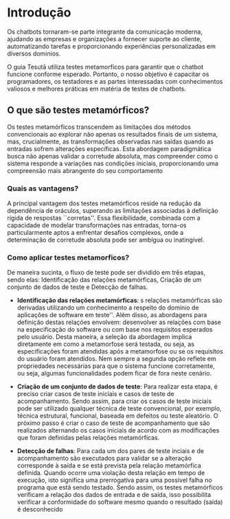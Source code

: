 # Introdução
 
Os chatbots tornaram-se parte integrante da comunicação moderna, ajudando as empresas e organizações a fornecer suporte ao cliente, automatizando tarefas e proporcionando experiências personalizadas em diversos dominios.

O guia Tesutā utiliza testes metamorficos para garantir que o chatbot funcione conforme esperado. Portanto, o nosso objetivo é capacitar os programadores, os testadores e as partes interessadas com conhecimentos valiosos e melhores práticas em matéria de testes de chatbots.

## O que são testes metamórficos?

Os testes metamórficos transcendem as limitações dos métodos convencionais ao explorar não apenas os resultados finais de um sistema, mas, crucialmente, as transformações observadas nas saídas quando as entradas sofrem alterações específicas. Esta abordagem paradigmática busca não apenas validar a corretude absoluta, mas compreender como o sistema responde a variações nas condições iniciais, proporcionando uma compreensão mais abrangente do seu comportamento

### Quais as vantagens?

A principal vantagem dos testes metamórficos reside na redução da dependência de oráculos, superando as limitações associadas à definição rígida de respostas ``corretas''. Essa flexibilidade, combinada com a capacidade de modelar transformações nas entradas, torna-os particularmente aptos a enfrentar desafios complexos, onde a determinação de corretude absoluta pode ser ambígua ou inatingível.

### Como aplicar testes metamorficos?

De maneira sucinta, o fluxo de teste pode ser dividido em três etapas, sendo elas: Identificação das relações metamórficas, Criação de um conjunto de dados de teste e Detecção de falhas. 

- **Identificação das relações metamórficas**: s relações metamórficas são derivadas utilizando um conhecimento a respeito do domínio de aplicações de software em teste''. Além disso, as abordagens para definição destas relações envolvem: desenvolver as relações com base na especificação do software ou com base nos requisitos esperados pelo usuário. Desta maneira, a seleção da abordagem implica diretamente em como a metamorfose será testada, ou seja, as especificações foram atendidas após a metamorfose ou se os requisitos do usuário foram atendidos. Nem sempre a segunda opção reflete em propriedades necessárias para que o sistema funcione corretamente, ou seja, algumas funcionalidades podem ficar de fora neste cenário.

- **Criação de um conjunto de dados de teste**: Para realizar esta etapa, é preciso criar casos de teste iniciais e casos de teste de acompanhamento. Sendo assim, para criar os casos de teste iniciais pode ser utilizado qualquer técnica de teste convencional, por exemplo, técnica estrutural, funcional, baseada em defeitos ou teste aleatório.  O próximo passo é criar o caso de teste de acompanhamento que são realizados alternando os casos iniciais de acordo com as modificações que foram definidas pelas relações metamórficas.

- **Detecção de falhas**: Para cada um dos pares de teste inciais e de acompanhamento são executados para validar se a alteração corresponde à saída e se está prevista pela relação metamórfica definida. Quando ocorre uma violação desta relação em tempo de execução, isto significa uma prerrogativa para uma possível falha no programa que está sendo testado. Sendo assim, os testes metamórficos verificam a relação dos dados de entrada e de saída, isso possibilita verificar a conformidade do software mesmo quando o resultado (saída) é desconhecido
